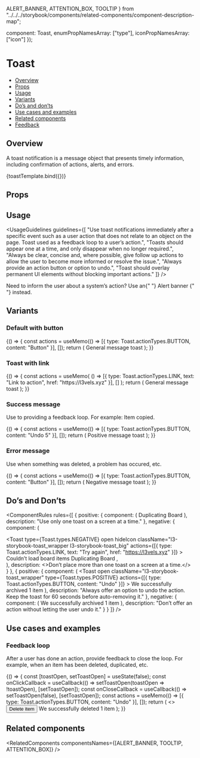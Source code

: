   ALERT_BANNER,
  ATTENTION_BOX,
  TOOLTIP
} from "../../../storybook/components/related-components/component-description-map";

  component: Toast,
  enumPropNamesArray: ["type"],
  iconPropNamesArray: ["icon"]
});

<Meta
  title="Feedback/Toast"
  component={Toast}
  argTypes={metaSettings.argTypes}
  decorators={metaSettings.decorators}
/>

<!--- Component template -->


<!--- Component documentation -->

# Toast

- [Overview](#overview)
- [Props](#props)
- [Usage](#usage)
- [Variants](#variants)
- [Do’s and don’ts](#dos-and-donts)
- [Use cases and examples](#use-cases-and-examples)
- [Related components](#related-components)
- [Feedback](#feedback)

## Overview

A toast notification is a message object that presents timely information, including confirmation of actions, alerts, and errors.

<Canvas>
  <Story
    name="Overview"
    args={{
      children: "General message toast",
      open: true,
      className: "l3-storybook-toast_wrapper",
      actions: [{ type: Toast.actionTypes.BUTTON, content: "Button" }]
    }}
  >
    {toastTemplate.bind({})}
  </Story>
</Canvas>

## Props

<ArgsTable story="Overview" />

## Usage

<UsageGuidelines
  guidelines={[
    "Use toast notifications immediately after a specific event such as a user action that does not relate to an object on the page. Toast used as a feedback loop to a user’s action.",
    "Toasts should appear one at a time, and only disappear when no longer required.",
    "Always be clear, concise and, where possible, give follow up actions to allow the user to become more informed or resolve the issue.",
    "Always provide an action button or option to undo.",
    "Toast should overlay permanent UI elements without blocking important actions."
  ]}
/>

<Tip title="Check yourself">
  Need to inform the user about a system’s action? Use an{" "}
  <Link href="/?path=/docs/feedback-alertbanner--overview" size={Link.sizes.SMALL} withoutSpacing>
    Alert banner
  </Link>{" "}
  instead.
</Tip>

## Variants

### Default with button

<Canvas>
  <Story name="Default with button">
    {() => {
      const actions = useMemo(() => [{ type: Toast.actionTypes.BUTTON, content: "Button" }], []);
      return (
        <Toast open autoHideDuration={5000} actions={actions} className="l3-storybook-toast_wrapper">
          General message toast
        </Toast>
      );
    }}
  </Story>
</Canvas>

### Toast with link

<Canvas>
  <Story name="Toast with link">
    {() => {
      const actions = useMemo(
        () => [{ type: Toast.actionTypes.LINK, text: "Link to action", href: "https://l3vels.xyz" }],
        []
      );
      return (
        <Toast open actions={actions} autoHideDuration={5000} className="l3-storybook-toast_wrapper">
          General message toast
        </Toast>
      );
    }}
  </Story>
</Canvas>

### Success message

Use to providing a feedback loop. For example: Item copied.

<Canvas>
  <Story name="Success message">
    {() => {
      const actions = useMemo(() => [{ type: Toast.actionTypes.BUTTON, content: "Undo 5" }], []);
      return (
        <Toast
          open
          type={Toast.types.POSITIVE}
          actions={actions}
          autoHideDuration={5000}
          className="l3-storybook-toast_wrapper"
        >
          Positive message toast
        </Toast>
      );
    }}
  </Story>
</Canvas>

### Error message

Use when something was deleted, a problem has occured, etc.

<Canvas>
  <Story name="Error message">
    {() => {
      const actions = useMemo(() => [{ type: Toast.actionTypes.BUTTON, content: "Button" }], []);
      return (
        <Toast
          open
          actions={actions}
          type={Toast.types.NEGATIVE}
          autoHideDuration={5000}
          className="l3-storybook-toast_wrapper"
        >
          Negative message toast
        </Toast>
      );
    }}
  </Story>
</Canvas>

## Do’s and Don’ts

<ComponentRules
  rules={[
    {
      positive: {
        component: (
          <Toast open className="l3-storybook-toast_wrapper" hideIcon type={Toast.types.POSITIVE}>
            Duplicating Board
          </Toast>
        ),
        description: "Use only one toast on a screen at a time."
      },
      negative: {
        component: (
          <div className="l3-storybook-toast_inline-wrapper">
            <Toast
              type={Toast.types.NEGATIVE}
              open
              hideIcon
              className="l3-storybook-toast_wrapper l3-storybook-toast_big"
              actions={[{ type: Toast.actionTypes.LINK, text: "Try again", href: "https://l3vels.xyz" }]}
            >
              Couldn’t load board items
            </Toast>
            <Toast
              type={Toast.types.POSITIVE}
              className="l3-storybook-toast_wrapper"
              hideIcon
              text="Duplicating Board"
              open
            >
              Duplicating Board
            </Toast>,
          </div>
        ),
        description: <>Don’t place more than one toast on a screen at a time.</>
      }
    },
    {
      positive: {
        component: (
          <Toast
            open
            className="l3-storybook-toast_wrapper"
            type={Toast.types.POSITIVE}
            actions={[{ type: Toast.actionTypes.BUTTON, content: "Undo" }]}
          >
            We successfully archived 1 item
          </Toast>
        ),
        description: "Always offer an option to undo the action. Keep the toast for 60 seconds before auto-removing it."
      },
      negative: {
        component: (
          <Toast open className="l3-storybook-toast_wrapper" type={Toast.types.POSITIVE}>
            We successfully archived 1 item
          </Toast>
        ),
        description: "Don’t offer an action without letting the user undo it."
      }
    }
  ]}
/>

## Use cases and examples

### Feedback loop

After a user has done an action, provide feedback to close the loop. For example, when an item has been deleted, duplicated, etc.

<Canvas>
  <Story name="Feedback loop">
    {() => {
      const [toastOpen, setToastOpen] = useState(false);
      const onClickCallback = useCallback(() => setToastOpen(toastOpen => !toastOpen), [setToastOpen]);
      const onCloseCallback = useCallback(() => setToastOpen(false), [setToastOpen]);
      const actions = useMemo(() => [{ type: Toast.actionTypes.BUTTON, content: "Undo" }], []);
      return (
        <>
          <Button leftIcon={Delete} onClick={onClickCallback}>
            Delete item
          </Button>
          <Toast
            open={toastOpen}
            type={Toast.types.POSITIVE}
            actions={actions}
            onClose={onCloseCallback}
            autoHideDuration={5000}
            className="l3-storybook-toast_box"
          >
            We successfully deleted 1 item
          </Toast>
        </>
      );
    }}
  </Story>
</Canvas>

## Related components

<RelatedComponents componentsNames={[ALERT_BANNER, TOOLTIP, ATTENTION_BOX]} />
